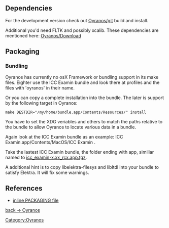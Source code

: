 == Dependencies ==
For the development version check out [[Oyranos/git]] build and install.

Additional you'd need FLTK and possibly xcalib. These dependencies are mentioned here: [[Oyranos/Download]]

== Packaging ==
=== Bundling ===
Oyranos has currently no osX Framework or bundling support in its make files. Eighter use the ICC Examin bundle and look there at profiles and the files with 'oyranos' in their name. 

Or you can copy a complete installation into the bundle. The later is support by the following target in Oyranos:
 make DESTDIR="/my/home/bundle.app/Contents/Resources/" install

You have to set the XDG veriables and others to match the paths relative to the bundle to allow Oyranos to locate various data in a bundle. 

Again look at the ICC Examin bundle as an example: ICC Examin.app/Contents/MacOS/ICC Examin .

Take the lastest ICC Examin bundle, the folder ending with app, similiar named to [http://sourceforge.net/project/showfiles.php?group_id=177017&package_id=247749&release_id=543945 icc_examin-x.xx_rcx.app.tgz].


A additional hint is to copy libelektra-filesys and libltdl into your bundle to satisfy Elektra. It will fix some warnings.

== References ==
* [https://github.com/oyranos-cms/oyranos/blob/master/PACKAGING.md inline PACKAGING file]


[[Oyranos|back -> Oyranos]]
[[Category:Oyranos]]